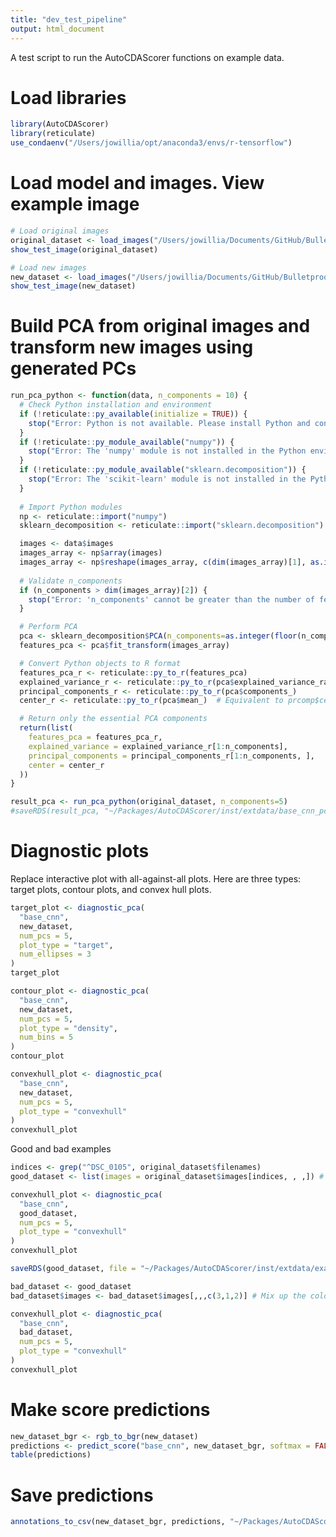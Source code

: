 ```yaml
---
title: "dev_test_pipeline"
output: html_document
---
```


A test script to run the AutoCDAScorer functions on example data.


# Load libraries
```r
library(AutoCDAScorer)
library(reticulate)
use_condaenv("/Users/jowillia/opt/anaconda3/envs/r-tensorflow")
```


# Load model and images. View example image
```r
# Load original images
original_dataset <- load_images("/Users/jowillia/Documents/GitHub/Bulletproof_Models/data/cropped_images")
show_test_image(original_dataset)

# Load new images
new_dataset <- load_images("/Users/jowillia/Documents/GitHub/Bulletproof_Models/data/bio_test")
show_test_image(new_dataset)
```

# Build PCA from original images and transform new images using generated PCs
```r
run_pca_python <- function(data, n_components = 10) {
  # Check Python installation and environment
  if (!reticulate::py_available(initialize = TRUE)) {
    stop("Error: Python is not available. Please install Python and configure reticulate.")
  }
  if (!reticulate::py_module_available("numpy")) {
    stop("Error: The 'numpy' module is not installed in the Python environment. Install it using 'pip install numpy'.")
  }
  if (!reticulate::py_module_available("sklearn.decomposition")) {
    stop("Error: The 'scikit-learn' module is not installed in the Python environment. Install it using 'pip install scikit-learn'.")
  }
  
  # Import Python modules
  np <- reticulate::import("numpy")
  sklearn_decomposition <- reticulate::import("sklearn.decomposition")

  images <- data$images
  images_array <- np$array(images)
  images_array <- np$reshape(images_array, c(dim(images_array)[1], as.integer(-1)))
  
  # Validate n_components
  if (n_components > dim(images_array)[2]) {
    stop("Error: 'n_components' cannot be greater than the number of features in the input data.")
  }

  # Perform PCA
  pca <- sklearn_decomposition$PCA(n_components=as.integer(floor(n_components)))
  features_pca <- pca$fit_transform(images_array)

  # Convert Python objects to R format
  features_pca_r <- reticulate::py_to_r(features_pca)
  explained_variance_r <- reticulate::py_to_r(pca$explained_variance_ratio_)
  principal_components_r <- reticulate::py_to_r(pca$components_)
  center_r <- reticulate::py_to_r(pca$mean_)  # Equivalent to prcomp$center in R

  # Return only the essential PCA components
  return(list(
    features_pca = features_pca_r,
    explained_variance = explained_variance_r[1:n_components],
    principal_components = principal_components_r[1:n_components, ],
    center = center_r
  ))
}

result_pca <- run_pca_python(original_dataset, n_components=5)
#saveRDS(result_pca, "~/Packages/AutoCDAScorer/inst/extdata/base_cnn_pca.rds")
```

# Diagnostic plots
Replace interactive plot with all-against-all plots. Here are three types: target plots, contour plots, and convex hull plots.
```r
target_plot <- diagnostic_pca(
  "base_cnn",
  new_dataset,
  num_pcs = 5,
  plot_type = "target",
  num_ellipses = 3
)
target_plot

contour_plot <- diagnostic_pca(
  "base_cnn",
  new_dataset,
  num_pcs = 5,
  plot_type = "density",
  num_bins = 5
)
contour_plot

convexhull_plot <- diagnostic_pca(
  "base_cnn",
  new_dataset,
  num_pcs = 5,
  plot_type = "convexhull"
)
convexhull_plot
```

Good and bad examples
```r
indices <- grep("^DSC_0105", original_dataset$filenames)
good_dataset <- list(images = original_dataset$images[indices, , ,]) # Subset of training data

convexhull_plot <- diagnostic_pca(
  "base_cnn",
  good_dataset,
  num_pcs = 5,
  plot_type = "convexhull"
)
convexhull_plot
```

```r
saveRDS(good_dataset, file = "~/Packages/AutoCDAScorer/inst/extdata/example_dataset/training_subset/good_dataset.rds")
```

```r
bad_dataset <- good_dataset
bad_dataset$images <- bad_dataset$images[,,,c(3,1,2)] # Mix up the colour channels

convexhull_plot <- diagnostic_pca(
  "base_cnn",
  bad_dataset,
  num_pcs = 5,
  plot_type = "convexhull"
)
convexhull_plot
```

# Make score predictions
```r
new_dataset_bgr <- rgb_to_bgr(new_dataset)
predictions <- predict_score("base_cnn", new_dataset_bgr, softmax = FALSE)
table(predictions)
```

# Save predictions
```r
annotations_to_csv(new_dataset_bgr, predictions, "~/Packages/AutoCDAScorer/dev/annotations.csv")
```

